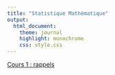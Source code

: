 ```yaml
---
title: "Statistique Mathématique"
output:
  html_document:
    theme: journal
    highlight: monochrome
    css: style.css
---
```


[Cours 1 : rappels](http://masedki.github.io/lec1.pdf)

